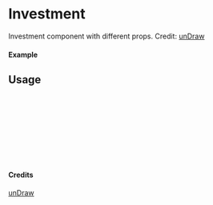 
<Meta of={Investment} title="unDraw/Investment" />

# Investment

Investment component with different props.
Credit: [unDraw](https://undraw.co/illustrations)

#### Example

<Canvas of={Investment.Primary} />

## Usage

```ts
import { Investment } from "yadl-ui";

const Example = () => {
  return (
      <Investment />
  );
};

export default Example;
```

#### Credits
[unDraw](https://undraw.co/illustrations)
